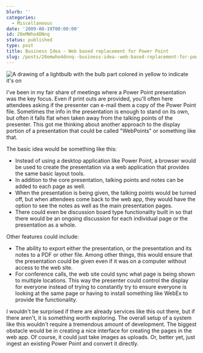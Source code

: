 ```yaml
---
blurb: ''
categories:
  - Miscellaneous
date: '2009-08-19T00:00:00'
id: 20eMWho4DNnq
status: published
type: post
title: Business Idea - Web based replacement for Power Point
slug: /posts/20emwho4dnnq--business-idea--web-based-replacement-for-power-point
---
```



<Img src="light_bulb_1_150x150.png" alt="A drawing of a lightbulb with the bulb part colored in yellow to indicate it's on" />

I've been in my fair share of meetings where a Power Point presentation was the key focus. Even if print outs are provided, you'll often here attendees asking if the presenter can e-mail them a copy of the Power Point file. Sometimes the info in the presentation is enough to stand on its own, but often it falls flat when taken away from the talking points of the presenter. This got me thinking about another approach to the display portion of a presentation that could be called "WebPoints" or something like that.

The basic idea would be something like this:

- Instead of using a desktop application like Power Point, a browser would be used to create the presentation via a web application that provides the same basic layout tools.
- In addition to the core presentation, talking points and notes can be added to each page as well.
- When the presentation is being given, the talking points would be turned off, but when attendees come back to the web app, they would have the option to see the notes as well as the main presentation pages.
- There could even be discussion board type functionality built in so that there would be an ongoing discussion for each individual page or the presentation as a whole.

Other features could include:

- The ability to export either the presentation, or the presentation and its notes to a PDF or other file. Among other things, this would ensure that the presentation could be given even if it was on a computer without access to the web site.
- For conference calls, the web site could sync what page is being shown to multiple locations. This way the presenter could control the display for everyone instead of trying to constantly try to ensure everyone is looking at the same page or having to install something like WebEx to provide the functionality.

I wouldn't be surprised if there are already services like this out there, but if there aren't, it is something worth exploring. The overall setup of a system like this wouldn't require a tremendous amount of development. The biggest obstacle would be in creating a nice interface for creating the pages in the web app. Of course, it could just take images as uploads. Or, better yet, just ingest an existing Power Point and convert it directly.
